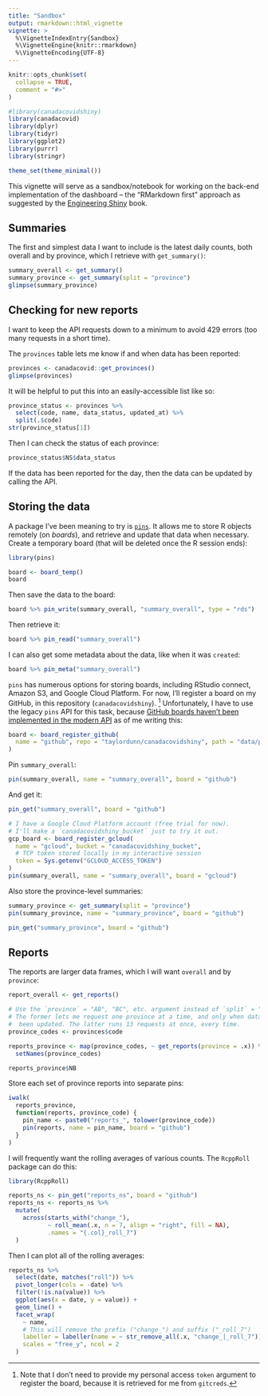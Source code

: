 ```yaml
---
title: "Sandbox"
output: rmarkdown::html_vignette
vignette: >
  %\VignetteIndexEntry{Sandbox}
  %\VignetteEngine{knitr::rmarkdown}
  %\VignetteEncoding{UTF-8}
---
```


```r
knitr::opts_chunk$set(
  collapse = TRUE,
  comment = "#>"
)
```

```r
#library(canadacovidshiny)
library(canadacovid)
library(dplyr)
library(tidyr)
library(ggplot2)
library(purrr)
library(stringr)

theme_set(theme_minimal())
```

This vignette will serve as a sandbox/notebook for working on the back-end implementation of the dashboard -- the "RMarkdown first" approach as suggested by the [Engineering Shiny](https://engineering-shiny.org/building-ispum-app.html#proto-rmdfirst) book.

## Summaries

The first and simplest data I want to include is the latest daily counts, both overall and by province, which I retrieve with `get_summary()`:

```r
summary_overall <- get_summary()
summary_province <- get_summary(split = "province")
glimpse(summary_province)
```

## Checking for new reports

I want to keep the API requests down to a minimum to avoid 429 errors (too many requests in a short time).

The `provinces` table lets me know if and when data has been reported:

```r
provinces <- canadacovid::get_provinces()
glimpse(provinces)
```

It will be helpful to put this into an easily-accessible list like so:

```r
province_status <- provinces %>%
  select(code, name, data_status, updated_at) %>%
  split(.$code)
str(province_status[1])
```

Then I can check the status of each province:

```r
province_status$NS$data_status
```
 
If the data has been reported for the day, then the data can be updated by calling the API.

## Storing the data

A package I've been meaning to try is [`pins`](https://pins.rstudio.com/).
It allows me to store R objects remotely (on *boards*), and retrieve and update that data when necessary.
Create a temporary board (that will be deleted once the R session ends):

```r
library(pins)

board <- board_temp()
board
```

Then save the data to the board:

```r
board %>% pin_write(summary_overall, "summary_overall", type = "rds")
```

Then retrieve it:

```r
board %>% pin_read("summary_overall")
```

I can also get some metadata about the data, like when it was `created`:

```r
board %>% pin_meta("summary_overall")
```

`pins` has numerous options for storing boards, including RStudio connect, Amazon S3, and Google Cloud Platform.
For now, I'll register a board on my GitHub, in this repository (`canadacovidshiny`).
^[Note that I don't need to provide my personal access `token` argument to register the board, because it is retrieved for me from `gitcreds`.]
Unfortunately, I have to use the legacy `pins` API for this task, because [GitHub boards haven't been implemented in the modern API](https://pins.rstudio.com/articles/pins-update.html#equivalents) as of me writing this:

```r
board <- board_register_github(
  name = "github", repo = "taylordunn/canadacovidshiny", path = "data/pins"
)
```

Pin `summary_overall`:

```r
pin(summary_overall, name = "summary_overall", board = "github")
```

And get it:

```r
pin_get("summary_overall", board = "github")
```

```r
# I have a Google Cloud Platform account (free trial for now).
# I'll make a `canadacovidshiny_bucket` just to try it out.
gcp_board <- board_register_gcloud(
  name = "gcloud", bucket = "canadacovidshiny_bucket",
  # TCP token stored locally in my interactive session
  token = Sys.getenv("GCLOUD_ACCESS_TOKEN")
)
pin(summary_overall, name = "summary_overall", board = "gcloud")
```

Also store the province-level summaries:

```r
summary_province <- get_summary(split = "province")
pin(summary_province, name = "summary_province", board = "github")
```


```r
pin_get("summary_province", board = "github")
```

## Reports

The reports are larger data frames, which I will want `overall` and by `province`:

```r
report_overall <- get_reports()

# Use the `province` = "AB", "BC", etc. argument instead of `split` = "province"
# The former lets me request one province at a time, and only when data has
#  been updated. The latter runs 13 requests at once, every time.
province_codes <- provinces$code

reports_province <- map(province_codes, ~ get_reports(province = .x)) %>%
  setNames(province_codes)

reports_province$NB
```

Store each set of province reports into separate pins:

```r
iwalk(
  reports_province,
  function(reports, province_code) {
    pin_name <- paste0("reports_", tolower(province_code))
    pin(reports, name = pin_name, board = "github")
  }
)
```

I will frequently want the rolling averages of various counts.
The `RcppRoll` package can do this:

```r
library(RcppRoll)

reports_ns <- pin_get("reports_ns", board = "github")
reports_ns <- reports_ns %>%
  mutate(
    across(starts_with("change_"),
           ~ roll_mean(.x, n = 7, align = "right", fill = NA),
           .names = "{.col}_roll_7")
  )
```

Then I can plot all of the rolling averages:

```r
reports_ns %>%
  select(date, matches("roll")) %>%
  pivot_longer(cols = -date) %>%
  filter(!is.na(value)) %>%
  ggplot(aes(x = date, y = value)) +
  geom_line() +
  facet_wrap(
    ~ name,
    # This will remove the prefix ("change_") and suffix ("_roll_7")
    labeller = labeller(name = ~ str_remove_all(.x, "change_|_roll_7")),
    scales = "free_y", ncol = 2
  )
```

